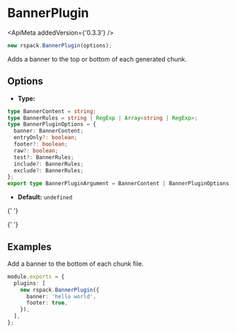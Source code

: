 
# BannerPlugin

<ApiMeta addedVersion={'0.3.3'} />

```js
new rspack.BannerPlugin(options);
```

Adds a banner to the top or bottom of each generated chunk.

## Options

- **Type:**

```ts
type BannerContent = string;
type BannerRules = string | RegExp | Array<string | RegExp>;
type BannerPluginOptions = {
  banner: BannerContent;
  entryOnly?: boolean;
  footer?: boolean;
  raw?: boolean;
  test?: BannerRules;
  include?: BannerRules;
  exclude?: BannerRules;
};
export type BannerPluginArgument = BannerContent | BannerPluginOptions;
```

- **Default:** `undefined`

{' '}

{' '}

<Table
  header={[
    {
      name: 'Name',
      key: 'name',
    },
    {
      name: 'Type',
      key: 'type',
    },
    {
      name: 'Default',
      key: 'default',
    },
    {
      name: 'Description',
      key: 'description',
    },
  ]}
  body={[
    {
      name: '`banner`',
      type: '`string`',
      default: 'undefined',
      description: 'Specifies the banner, it will be wrapped in a comment.',
    },
    {
      name: '`entryOnly`',
      type: '`boolean|undefined`',
      default: 'undefined',
      description:
        'If true, the banner will only be added to the entry chunks.',
    },
    {
      name: '`footer`',
      type: '`boolean|undefined`',
      default: 'undefined',
      description: 'If true, banner will be placed at the end of the output.',
    },
    {
      name: '`raw`',
      type: '`boolean|undefined`',
      default: 'undefined',
      description: 'If true, banner will not be wrapped in a comment.',
    },
    {
      name: '`test`',
      type: '`BannerRules|undefined`',
      default: 'undefined',
      description: 'Include all modules that pass test assertion.',
    },
    {
      name: '`include`',
      type: '`BannerRules|undefined`',
      default: 'undefined',
      description: 'Include all modules matching any of these conditions.',
    },
    {
      name: '`exclude`',
      type: '`BannerRules|undefined`',
      default: 'undefined',
      description: 'Exclude all modules matching any of these conditions.',
    },
  ]}
/>

## Examples

Add a banner to the bottom of each chunk file.

```ts title="rspack.config.js"
module.exports = {
  plugins: [
    new rspack.BannerPlugin({
      banner: 'hello world',
      footer: true,
    }),
  ],
};
```
